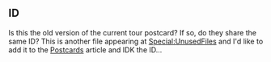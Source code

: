 == ID ==

Is this the old version of the current tour postcard? If so, do they share the same ID? This is another file appearing at [[Special:UnusedFiles]] and I'd like to add it to the [[Postcards]] article and IDK the ID...
